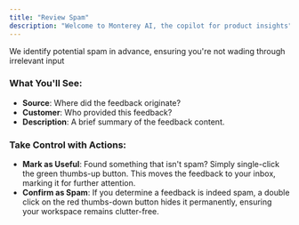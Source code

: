 ```yaml
---
title: "Review Spam"
description: "Welcome to Monterey AI, the copilot for product insights"
---
```


We identify potential spam in advance, ensuring you're not wading through irrelevant input

### What You'll See:

- **Source**: Where did the feedback originate?
- **Customer**: Who provided this feedback?
- **Description**: A brief summary of the feedback content.

### Take Control with Actions:

- **Mark as Useful**: Found something that isn't spam? Simply single-click the green thumbs-up button. This moves the feedback to your inbox, marking it for further attention.
- **Confirm as Spam**: If you determine a feedback is indeed spam, a double click on the red thumbs-down button hides it permanently, ensuring your workspace remains clutter-free.
